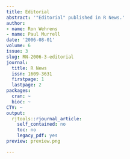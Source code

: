 ```yaml
---
title: Editorial
abstract: '"Editorial" published in R News.'
author:
- name: Ron Wehrens
- name: Paul Murrell
date: '2006-08-01'
volume: 6
issue: 3
slug: RN-2006-3-editorial
journal:
  title: R News
  issn: 1609-3631
  firstpage: 1
  lastpage: 2
packages:
  cran: ~
  bioc: ~
CTV: ~
output:
  rjtools::rjournal_article:
    self_contained: no
    toc: no
    legacy_pdf: yes
preview: preview.png

---
```

